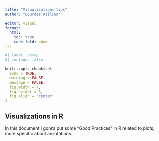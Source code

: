 ```yaml
---
title: "Visualizations-tips"
author: "Lourdes Atilano"

editor: visual
format:
  html: 
    toc: true
    code-fold: show
---
```


```r
#| label: setup
#| include: false

knitr::opts_chunk$set(
  echo = TRUE,
  warning = FALSE,
  message = FALSE,
  fig.width = 7,
  fig.height = 5,
  fig.align = "center"
)
```


## Visualizations in R

In this document I gonna put some "Good Practices" in R related to plots, more specific about annotations.




